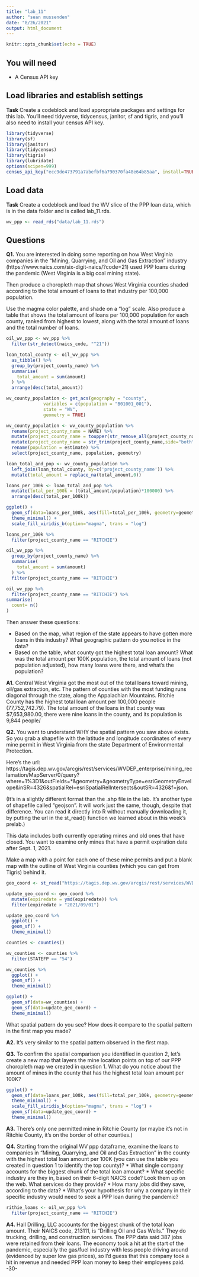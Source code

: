 ```yaml
---
title: "lab_11"
author: "sean mussenden"
date: "8/26/2021"
output: html_document
---
```


```r
knitr::opts_chunk$set(echo = TRUE)
```

## You will need

* A Census API key

## Load libraries and establish settings

**Task** Create a codeblock and load appropriate packages and settings for this lab. You'll need tidyverse, tidycensus, janitor, sf and tigris, and you'll also need to install your census API key.

``` r
library(tidyverse)
library(sf)
library(janitor)
library(tidycensus)
library(tigris)
library(lubridate)
options(scipen=999)
census_api_key("ecc9de473791a7abefbf6a790370fa48e64b85aa", install=TRUE, overwrite=TRUE)
```

## Load data

**Task** Create a codeblock and load the WV slice of the PPP loan data, which is in the data folder and is called lab_11.rds.

``` r
wv_ppp <- read_rds("data/lab_11.rds")
```

## Questions 

**Q1.** You are interested in doing some reporting on how West Virginia companies in the "Mining, Quarrying, and Oil and Gas Extraction" industry (https://www.naics.com/six-digit-naics/?code=21) used PPP loans during the pandemic (West Virginia is a big coal mining state).  

Then produce a choropleth map that shows West Virginia counties shaded according to the total amount of loans to that industry per 100,000 population. 

Use the magma color palette, and shade on a "log" scale. Also produce a table that shows the total amount of loans per 100,000 population for each county, ranked from highest to lowest, along with the total amount of loans and the total number of loans. 

```r

oil_wv_ppp <- wv_ppp %>%
  filter(str_detect(naics_code, "^21"))

loan_total_county <- oil_wv_ppp %>%
  as_tibble() %>%
  group_by(project_county_name) %>%
  summarise(
    total_amount = sum(amount)
  ) %>%
  arrange(desc(total_amount))

wv_county_population <- get_acs(geography = "county", 
              variables = c(population = "B01001_001"), 
              state = "WV",
              geometry = TRUE)

wv_county_population <- wv_county_population %>%
  rename(project_county_name = NAME) %>%
  mutate(project_county_name = toupper(str_remove_all(project_county_name,", West Virginia|County"))) %>%
  mutate(project_county_name = str_trim(project_county_name,side="both")) %>%
  rename(population = estimate) %>%
  select(project_county_name, population, geometry)

loan_total_and_pop <- wv_county_population %>%
  left_join(loan_total_county, by=c('project_county_name')) %>%
  mutate(total_amount = replace_na(total_amount,0)) 

loans_per_100k <- loan_total_and_pop %>%
  mutate(total_per_100k = (total_amount/population)*100000) %>%
  arrange(desc(total_per_100k))

ggplot() + 
  geom_sf(data=loans_per_100k, aes(fill=total_per_100k, geometry=geometry)) + 
  theme_minimal() +
  scale_fill_viridis_b(option="magma", trans = "log") 

loans_per_100k %>%
  filter(project_county_name == "RITCHIE") 

oil_wv_ppp %>%
  group_by(project_county_name) %>%
  summarise(
    total_amount = sum(amount)
  ) %>%
  filter(project_county_name == "RITCHIE")

oil_wv_ppp %>%
  filter(project_county_name == "RITCHIE") %>%
summarise(
  count= n()
)
```

Then answer these questions:

* Based on the map, what region of the state appears to have gotten more loans in this industry? What geographic pattern do you notice in the data?
* Based on the table, what county got the highest total loan amount? What was the total amount per 100K population, the total amount of loans (not population adjusted), how many loans were there, and what's the population?

**A1.** Central West Virginia got the most out of the total loans toward mining, oil/gas extraction, etc. The pattern of counties with the most funding runs diagonal through the state, along the Appalachian Mountains. Ritchie County has the highest total loan amount per 100,000 people (77,752,742.79). The total amount of the loans in that county was $7,653,980.00, there were nine loans in the county, and its population is 9,844 people/

**Q2.** You want to understand WHY the spatial pattern you saw above exists.  So you grab a shapefile with the latitude and longitude coordinates of every mine permit in West Virginia from the state Department of Environmental Protection. 

Here's the url: https://tagis.dep.wv.gov/arcgis/rest/services/WVDEP_enterprise/mining_reclamation/MapServer/0/query?where=1%3D1&outFields=*&geometry=&geometryType=esriGeometryEnvelope&inSR=4326&spatialRel=esriSpatialRelIntersects&outSR=4326&f=json. 

(It's in a slightly different format than the .shp file in the lab. It's another type of shapefile called "geojson".  It will work just the same, though, despite that difference. You can read it directly into R without manually downloading it, by putting the url in the st_read() function we learned about in this week's prelab.) 

This data includes both currently operating mines and old ones that have closed.  You want to examine only mines that have a permit expiration date after Sept. 1, 2021. 

Make a map with a point for each one of these mine permits and put a blank map with the outline of West Virginia counties (which you can get from Tigris) behind it.

```r

geo_coord <- st_read("https://tagis.dep.wv.gov/arcgis/rest/services/WVDEP_enterprise/mining_reclamation/MapServer/0/query?where=1%3D1&outFields=*&geometry=&geometryType=esriGeometryEnvelope&inSR=4326&spatialRel=esriSpatialRelIntersects&outSR=4326&f=json")

update_geo_coord <- geo_coord %>%
  mutate(expiredate = ymd(expiredate)) %>%
  filter(expiredate > "2021/09/01")

update_geo_coord %>%
  ggplot() + 
  geom_sf() + 
  theme_minimal()
```

```r
counties <- counties() 

wv_counties <- counties %>%
  filter(STATEFP == "54")

wv_counties %>%
  ggplot() + 
  geom_sf() + 
  theme_minimal()
```
```r
ggplot() + 
  geom_sf(data=wv_counties) + 
  geom_sf(data=update_geo_coord) +
  theme_minimal()
```
What spatial pattern do you see? How does it compare to the spatial pattern in the first map you made?

**A2.** It's very similar to the spatial pattern observed in the first map. 

**Q3.** To confirm the spatial comparison you identified in question 2, let's create a new map that layers the mine location points on top of our PPP choropleth map we created in question 1. What do you notice about the amount of mines in the county that has the highest total loan amount per 100K?

```r
ggplot() + 
  geom_sf(data=loans_per_100k, aes(fill=total_per_100k, geometry=geometry)) + 
  theme_minimal() +
  scale_fill_viridis_b(option="magma", trans = "log") +
  geom_sf(data=update_geo_coord) +
  theme_minimal()

```

**A3.** There's only one permitted mine in Ritchie County (or maybe it's not in Ritchie County, it's on the border of other counties.)

**Q4.** Starting from the original WV ppp dataframe, examine the loans to companies in "Mining, Quarrying, and Oil and Gas Extraction" in the county with the highest total loan amount per 100K (you can use the table you created in question 1 to identify the top county)?
* What single company accounts for the biggest chunk of the total loan amount? 
* What specific industry are they in, based on their 6-digit NAICS code? Look them up on the web. What services do they provide?
* How many jobs did they save, according to the data?
* What's your hypothesis for why a company in their specific industry would need to seek a PPP loan during the pandemic?

```r
rithie_loans <- oil_wv_ppp %>%
  filter(project_county_name == "RITCHIE")
```

**A4.** Hall Drilling, LLC accounts for the biggest chunk of the total loan amount. Their NAICS code, 213111, is "Drilling Oil and Gas Wells." They do trucking, drilling, and construction services. The PPP data said 387 jobs were retained from their loans. The economy took a hit at the start of the pandemic, especially the gas/fuel industry with less people driving around (evidenced by super low gas prices), so I'd guess that this company took a hit in revenue and needed PPP loan money to keep their employees paid. 
-30-
